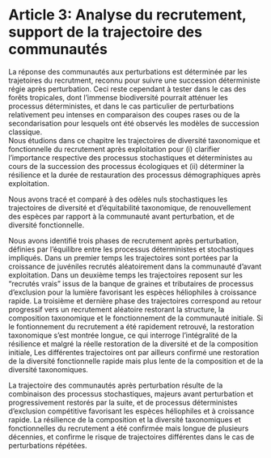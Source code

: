 # Article 3: Analyse du recrutement, support de la trajectoire des communautés

La réponse des communautés aux perturbations est déterminée par les trajetoires du recrutment, reconnu pour suivre une succession déterministe régie après perturbation.
Ceci reste cependant à tester dans le cas des forêts tropicales, dont l'immense biodiversité pourrait atténuer les processus déterministes, et dans le cas particulier de perturbations relativement peu intenses en comparaison des coupes rases ou de la secondarisation pour lesquels ont été observés les modèles de succession classique.  
Nous étudions dans ce chapitre les trajectoires de diversité taxonomique et fonctionnelle du recrutement après exploitation pour (i) clarifier l'importance respective des processus stochastiques et déterministes au cours de la succession  des processus écologiques et (ii) déterminer la résilience et la durée de restauration des processus démographiques après exploitation.

Nous avons tracé et comparé à des odèles nuls stochastiques les trajectoires de diversité et d'équitabilité taxonomique, de renouvellement des espèces par rapport à la communauté avant perturbation, et de diversité fonctionnelle.

Nous avons identifié trois phases de recrutement après perturbation, définies par l'équilibre entre les processus déterministes et stochastiques impliqués.
Dans un premier temps les trajectoires sont portées par la croissance de juvéniles recrutés aléatoirement dans la communauté d'avant exploitation.
Dans un deuxième temps les trajectoires reposent sur les "recrutés vrais" issus de la banque de graines et tributaires de processus d'exclusion pour la lumière favorisant les espèces héliophiles à croissance rapide.
La troisième et dernière phase des trajectoires correspond au retour progressif vers un recrutement aléatoire restorant la structure, la composition taxonomique et le fonctionnement de la communauté initiale. 
Si le fontionnement du recrutement a été rapidement retrouvé, la restoration taxonomique s'est montrée longue, ce qui interroge l'intégralité de la résilience et malgré la réelle restoration de la diversité et de la composition initiale, Les différentes trajectoires ont par ailleurs confirmé une restoration de la diversité fonctionnelle rapide mais plus lente de la composition et de la diversité taxonomiques.

La trajectoire des communautés après perturbation résulte de la combinaison des processus stochastiques, majeurs avant perturbation et progressivement restorés par la suite, et de processus déterministes d'exclusion compétitive favorisant les espèces héliophiles et à croissance rapide.
La résilience de la composition et la diversité taxonomiques et fonctionnelles du recrutement a été confirmée mais longue de plusieurs décennies, et confirme le risque de trajectoires différentes dans le cas de perturbations répétées.

  